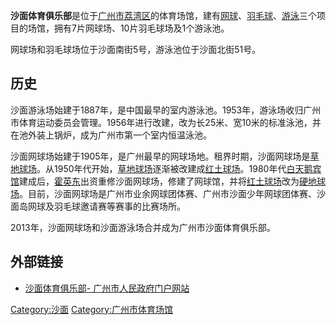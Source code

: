 {{Notability Unreferenced|time=2020-07-31T10:07:12+00:00}}
{{Unreferenced|time=2020-07-31T10:07:12+00:00}}
'''沙面体育俱乐部'''是位于[[广州市|广州市]][[荔湾区|荔湾区]]的体育场馆，建有[[网球|网球]]、[[羽毛球|羽毛球]]、[[游泳|游泳]]三个项目的场馆，拥有7片网球场、10片羽毛球场及1个游泳池。

网球场和羽毛球场位于沙面南街5号，游泳池位于沙面北街51号。

== 历史 == 
沙面游泳场始建于1887年，是中国最早的室内游泳池。1953年，游泳场收归广州市体育运动委员会管理。1956年进行改建，改为长25米、宽10米的标准泳池，并在池外装上锅炉，成为广州市第一个室内恒温泳池。

沙面网球场始建于1905年，是广州最早的网球场地。租界时期，沙面网球场是[[草地球场|草地球场]]。从1950年代开始，[[草地球场|草地球场]]逐渐被改建成[[红土球场|红土球场]]。1980年代[[白天鹅宾馆|白天鹅宾馆]]建成后，[[霍英东|霍英东]]出资重修沙面网球场，修建了网球馆，并将[[红土球场|红土球场]]改为[[硬地球场|硬地球场]]。目前，沙面网球场是广州市业余网球团体赛、广州市沙面少年网球团体赛、沙面岛网球及羽毛球邀请赛等赛事的比赛场所。

2013年，沙面网球场和沙面游泳场合并成为广州市沙面体育俱乐部。

== 外部链接 ==
* [http://www.gz.gov.cn/zlgz/gzly/wzgz/wtcg/content/post_5806799.html/ 沙面体育俱乐部- 广州市人民政府门户网站]

{{沙面岛}}
{{Authority control}}
[[Category:沙面|Category:沙面]]
[[Category:广州市体育场馆|Category:广州市体育场馆]]